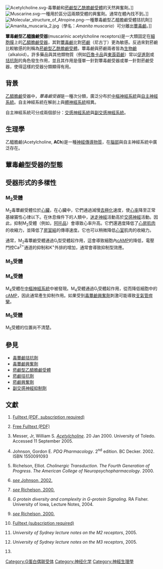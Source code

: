 [[Image:Acetylcholine.svg|thumb]]-毒蕈鹼和[[菸鹼型乙酰膽鹼受體|菸鹼型乙酰膽鹼受體]]的天然興奮劑。]]
[[Image:Muscarine.svg|thumb]]-一種用於區分這兩類受體的興奮劑。通常在體內找不到。]]
[[File:Molecular_structure_of_Atropine.png|thumb]]-一種蕈毒鹼型乙醯膽鹼受體拮抗劑]]
[[Image:Amanita_muscaria_2.jpg|right]]（學名：''Amanita muscaria''）可分離出[[蕈毒鹼|蕈毒鹼]]。]]

'''蕈毒鹼型乙醯膽鹼受器'''(muscarinic acetylcholine receptors)是一大類固定在[[細胞膜|細胞膜]]上的[[乙醯膽鹼受器|乙醯膽鹼受器]]，其對[[蕈毒鹼|蕈毒鹼]]比對[[菸鹼|菸鹼]]（尼古丁）更為敏感。反過來對菸鹼比較敏感的則稱為[[菸鹼型乙酰膽鹼受體|菸鹼型乙酰膽鹼受體]]。蕈毒鹼與菸鹼兩者皆為[[生物鹼|生物鹼]]（alkaloid）。許多藥品與其他類物質（例如[[匹魯卡品|匹魯卡品]]與[[東莨菪鹼|東莨菪鹼]]）常以[[促進劑|促進劑]]或[[拮抗劑|拮抗劑]]的角色發生作用，並且其作用是僅單一針對蕈毒鹼受器或單一針對菸鹼受器，使得這樣的受器分類顯得有用。

== 背景 ==
[[乙醯膽鹼|乙醯膽鹼]]受器中，''蕈毒鹼受器''是一種次分類，廣泛分布於[[中樞神經系統|中樞神經系統]]與[[自主神經系統|自主神經系統]]。自主神經系統在解剖上與[[體神經系統|體神經系統]]相異。

自主神經系統可分成兩個部分：[[交感神經系統|交感神經系統]]與[[副交感神經系統|副交感神經系統]]。

== 生理學 ==
乙醯膽鹼(Acetylcholine, '''ACh''')是一種[[神經傳導物質|神經傳導物質]]，在[[腦|腦部]]與自主神經系統中廣泛存在。

== 蕈毒鹼型受器的型態 ==

== 受器形式的多樣性 ==
{{protein
| Name = 乙醯膽鹼受器，蕈毒鹼型1
| caption = 
| image = 
| width = 
| HGNCid = 1950
| Symbol = CHRM1
| AltSymbols = 
| EntrezGene = 1128
| OMIM = 118510
| RefSeq = NM_000738
| UniProt = P11229
| PDB = 
| ECnumber = 
| Chromosome = 11
| Arm = q
| Band = 12
| LocusSupplementaryData = -q13
}}
{{protein
| Name = 乙醯膽鹼受器，蕈毒鹼型2
| caption = 
| image = 
| width = 
| HGNCid = 1951
| Symbol = CHRM2
| AltSymbols = 
| EntrezGene = 1129
| OMIM = 118493
| RefSeq = NM_000739
| UniProt = P08172
| PDB = 
| ECnumber = 
| Chromosome = 7
| Arm = q
| Band = 35
| LocusSupplementaryData = -q36
}}
{{protein
| Name = 乙醯膽鹼受器，蕈毒鹼型3
| caption = 
| image = 
| width = 
| HGNCid = 1952
| Symbol = CHRM3
| AltSymbols = 
| EntrezGene = 1131
| OMIM = 118494
| RefSeq = NM_000740
| UniProt = P20309
| PDB = 
| ECnumber = 
| Chromosome = 1
| Arm = q
| Band = 41
| LocusSupplementaryData = -q44
}}
{{protein
| Name = 乙醯膽鹼受器，蕈毒鹼型4
| caption = 
| image = 
| width = 
| HGNCid = 1953
| Symbol = CHRM4
| AltSymbols = 
| EntrezGene = 1132
| OMIM = 118495
| RefSeq = NM_000741
| UniProt = P08173
| PDB = 
| ECnumber = 
| Chromosome = 11
| Arm = p
| Band = 12
| LocusSupplementaryData = -p11.2
}}
{{protein
| Name = 乙醯膽鹼受器，蕈毒鹼型5
| caption = 
| image = 
| width = 
| HGNCid = 1954
| Symbol = CHRM5
| AltSymbols = 
| EntrezGene = 1133
| OMIM = 118496
| RefSeq = NM_012125
| UniProt = P08912
| PDB = 
| ECnumber = 
| Chromosome = 15
| Arm = q
| Band = 26
| LocusSupplementaryData = 
}}

=== M<sub>2</sub>受體 ===
M<sub>2</sub>毒蕈鹼受體位於[[心臟|心臟]]，在心臟中，它們通過減慢[[去極化|去極化]]速度，使[[心率|心率]]降至正常基線竇性心律以下。在休息條件下的人類中，[[迷走神經|迷走神經]]活動高於[[交感神經|交感神經]]活動。因此，抑制M<sub>2</sub>受體（例如，[[阿托品|阿托品]]）會導致心率升高。它們還適度降低了[[心房|心房]][[心肌|肌肉]]的收縮力，並降低了[[房室結|房室結]]的傳導速度。它也可以稍微降低[[心室|心室]]肌肉的收縮力。

通常，M<sub>2</sub>毒蕈鹼受體通過G<sub>i</sub>型受體起作用，這會導致細胞內[[cAMP|cAMP]]的降低，電壓門控Ca<sup>2+</sup>通道的抑制和K<sup>+</sup>外排的增加，通常會導致抑制型效應。

=== M<sub>3</sub>受體 ===
{{Sectstub}}


=== M<sub>4</sub>受體 ===
M<sub>4</sub>受體在[[中樞神經系統|中樞神經系統]]中被發現。M<sub>4</sub>受體通過G<sub>i</sub>受體起作用，從而降低細胞中的[[cAMP|cAMP]]，因此通常產生抑制作用。如果受到[[毒蕈鹼興奮劑|毒蕈鹼興奮劑]]刺激可能導致[[支氣管痙攣|支氣管痙攣]]。

=== M<sub>5</sub>受體 ===
M<sub>5</sub>受體的位置尚不清楚。

==參見==

* [[毒蕈鹼拮抗劑|毒蕈鹼拮抗劑]]
* [[毒蕈鹼興奮劑|毒蕈鹼興奮劑]]
* [[菸鹼型乙醯膽鹼受體|菸鹼型乙醯膽鹼受體]]
* [[菸鹼拮抗劑|菸鹼拮抗劑]]
* [[菸鹼興奮劑|菸鹼興奮劑]]
* [[副交感神經抑制劑|副交感神經抑制劑]]

== 文獻 ==
# {{note|four_classes}} {{cite journal | author=Simon MI, Strathmann M, Gautam N | title=Diversity of G proteins in signal transduction | journal=Science | volume=252 | issue=5007 | year=1991 | pages=802-8 | id=PMID 1902986}} [http://openurl.proquest.com/in?service=pq&issn=0036-8075&volume=252&issue=5007&spage=802&pid=ipauto Fulltext (PDF, subscription required)]
# {{note|dual_susceptibility}} {{cite journal | author=Mark L Dell'Acqua, Reed C Carrol, Ernest G Peralta | title=Transfected m2 muscarinic acetylcholine receptors couple to G alpha i2 and G alpha i3 in Chinese hamster ovary cells. Activation and desensitization of the phospholipase C signaling pathway | journal=Journal of Biomedical Chemistry | volume=268 | issue=8 | year=1993 | pages=5676-85 | id=PMID 8449930}} [http://www.jbc.org/cgi/pmidlookup?view=long&pmid=8449930 Free Fulltext (PDF)]
# {{note|Messler}} Messer, Jr, William S. [https://web.archive.org/web/20071014020222/http://www.neurosci.pharm.utoledo.edu/MBC3320/acetylcholine.htm ''Acetylcholine'']. 20 Jan 2000. University of Toledo. Accessed 11 September 2005.
# {{note|PDQ}} Johnson, Gordon E. ''PDQ Pharmacology''. 2<sup>nd</sup> edition. BC Decker. 2002. ISBN 1550091093
# {{note|Richelson}} Richelson, Elliot. ''Cholinergic Transduction''. ''The Fourth Generation of Progress''. ''The American College of Neuropsychopharmacology''. 2000.
# {{note|PDQ2}} [[#endnote_PDQ|''see'' Johnson, 2002.]]
# {{note|Richelson2}} [[#endnote_Richelson|''see'' Richelson, 2000.]]
# {{note|Fisher}} ''G protein diversity and complexity in G-protein Signaling''. RA Fisher. University of Iowa, Lecture Notes, 2004.
# {{note|Richelson3}} [[#endnote_Richelson|''see'' Richelson, 2000.]]
# {{note|Burford_Nahorski}} {{cite journal |author=Burford NT, Nahorski SR |title=Muscarinic m1 receptor-stimulated adenylate cyclase activity in Chinese hamster ovary cells is mediated by Gs alpha and is not a consequence of phosphoinositidase C activation| journal=Biochemistry Journal | volume=315 | issue=Pt 3 | year=1996 | pages=883-8 | id=PMID 8645172}} [http://www.biochemj.org/bj/315/0883/bj3150883.htm Fulltext (subscription required)]
#{{note|UsydM2}} ''University of Sydney lecture notes on the M2 receptors'', 2005.
#{{note|UsydM3}} ''University of Sydney lecture notes on the M3 receptors'', 2005.
# {{cite journal | author=Dittman AH, Weber JP, Hinds TR, Choi EJ, Migeon JC, Nathanson NM, Storm DR | title=A novel mechanism for coupling of m4 muscarinic acetylcholine receptors to calmodulin-sensitive adenylyl cyclases: crossover from G protein-coupled inhibition to stimulation | journal=Biochemistry | volume=33 | issue=4 | year=1994 | pages=943-51 | id=PMID 8305442}} <!-- sorry, but you had no link to the place you were refering to.. ie the small arrow -->

{{G蛋白耦合受体}}

[[Category:G蛋白偶联受体|Category:G蛋白偶联受体]]
[[Category:神经化学|Category:神经化学]]
[[Category:神經生理學|Category:神經生理學]]